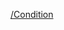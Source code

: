 {{Commons category multi|Buildings by condition|Structures by condition}}

[[Category:各类建筑物|/Condition]]